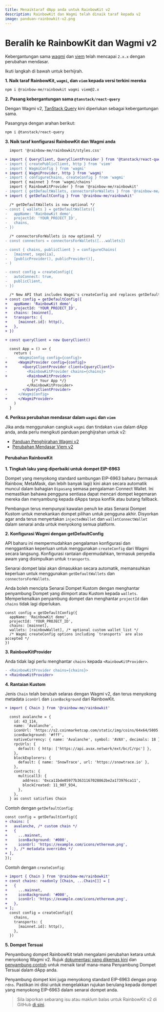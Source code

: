 ```yaml
---
title: Menaiktaraf dApp anda untuk RainbowKit v2
description: RainbowKit dan Wagmi telah dinaik taraf kepada v2
image: panduan-rainbowkit-v2.png
---
```


# Beralih ke RainbowKit dan Wagmi v2

Kebergantungan sama [wagmi](https://wagmi.sh) dan [viem](https://viem.sh) telah mencapai `2.x.x` dengan perubahan mendasar.

Ikuti langkah di bawah untuk berhijrah.

**1. Naik taraf RainbowKit, `wagmi`, dan `viem` kepada versi terkini mereka**

```bash
npm i @rainbow-me/rainbowkit wagmi viem@2.x
```

**2. Pasang kebergantungan sama `@tanstack/react-query`**

Dengan Wagmi v2, [TanStack Query](https://tanstack.com/query/v5/docs/react/overview) kini diperlukan sebagai kebergantungan sama.

Pasangnya dengan arahan berikut:

```bash
npm i @tanstack/react-query
```

**3. Naik taraf konfigurasi RainbowKit dan Wagmi anda**

```diff
  import '@rainbow-me/rainbowkit/styles.css'

+ import { QueryClient, QueryClientProvider } from '@tanstack/react-query'
- import { createPublicClient, http } from 'viem'
- import { WagmiConfig } from 'wagmi'
+ import { WagmiProvider, http } from 'wagmi'
- import { configureChains, createConfig } from 'wagmi'
  import { mainnet } from 'wagmi/chains'
  import { RainbowKitProvider } from '@rainbow-me/rainbowkit'
- import { getDefaultWallets, connectorsForWallets } from '@rainbow-me/rainbowkit'
+ import { getDefaultConfig } from '@rainbow-me/rainbowkit'

  /* getDefaultWallets is now optional */
- const { wallets } = getDefaultWallets({
-   appName: 'RainbowKit demo',
-   projectId: 'YOUR_PROJECT_ID',
-   chains,
- })

  /* connectorsForWallets is now optional */
- const connectors = connectorsForWallets([...wallets])

- const { chains, publicClient } = configureChains( 
-   [mainnet, sepolia], 
-   [publicProvider(), publicProvider()],
- )

- const config = createConfig({
-   autoConnect: true,
-   publicClient,
- })

  /* New API that includes Wagmi's createConfig and replaces getDefaultWallets and connectorsForWallets */
+ const config = getDefaultConfig({
+   appName: 'RainbowKit demo',
+   projectId: 'YOUR_PROJECT_ID',
+   chains: [mainnet],
+   transports: {
+     [mainnet.id]: http(),
+   },
+ })

+ const queryClient = new QueryClient()

  const App = () => {
    return (
-     <WagmiConfig config={config}>
+     <WagmiProvider config={config}>
+       <QueryClientProvider client={queryClient}>
-         <RainbowKitProvider chains={chains}>
+         <RainbowKitProvider>
            {/* Your App */}
          </RainbowKitProvider>
+       </QueryClientProvider>
-     </WagmiConfig>
+     </WagmiProvider>
    )
  }
```

**4. Periksa perubahan mendasar dalam `wagmi` dan `viem`**

Jika anda menggunakan cangkuk `wagmi` dan tindakan `viem` dalam dApp anda, anda perlu mengikuti panduan penghijrahan untuk v2:

- [Panduan Penghijrahan Wagmi v2](https://wagmi.sh/react/guides/migrate-from-v1-to-v2)
- [Perubahan Mendasar Viem v2](https://viem.sh/docs/migration-guide.html#_2-x-x-breaking-changes)

#### Perubahan RainbowKit

**1. Tingkah laku yang diperbaiki untuk dompet EIP-6963**

Dompet yang menyokong standard sambungan EIP-6963 baharu (termasuk Rainbow, MetaMask, dan lebih banyak lagi) kini akan secara automatik muncul dalam bahagian `Dipasang` semasa pengalaman Connect Wallet. Ini memastikan bahawa pengguna sentiasa dapat mencari dompet kegemaran mereka dan menyambung kepada dApps tanpa konflik atau butang fallback.

Pembangun terus mempunyai kawalan penuh ke atas Senarai Dompet Kustom untuk menekankan dompet pilihan untuk pengguna akhir. Disyorkan agar anda terus menyertakan `injectedWallet` dan `walletConnectWallet` dalam senarai anda untuk menyokong semua platform.

**2. Konfigurasi Wagmi dengan getDefaultConfig**

API baharu ini mempermudahkan pengalaman konfigurasi dan menggantikan keperluan untuk menggunakan `createConfig` dari Wagmi secara langsung. Konfigurasi rantaian dipermudahkan, termasuk penyedia awam yang disimpulkan untuk `transports`.

Senarai dompet lalai akan dimasukkan secara automatik, memansuhkan keperluan untuk menggunakan `getDefaultWallets` dan `connectorsForWallets`.

Anda boleh mencipta Senarai Dompet Kustom dengan menghantar penyambung Dompet yang diimport atau Kustom kepada `wallets`. Memperkenalkan penyambung dompet dan menghantar `projectId` dan `chains` tidak lagi diperlukan.

```
const config = getDefaultConfig({
  appName: 'RainbowKit demo',
  projectId: 'YOUR_PROJECT_ID',
  chains: [mainnet],
  wallets: [rainbowWallet], /* optional custom wallet list */
  /* Wagmi createConfig options including `transports` are also accepted */
})
```

**3. RainbowKitProvider**

Anda tidak lagi perlu menghantar `chains` kepada `<RainbowKitProvider>`.

```diff
- <RainbowKitProvider chains={chains}>
+ <RainbowKitProvider>
```

**4. Rantaian Kustom**

Jenis `Chain` telah berubah selaras dengan Wagmi v2, dan terus menyokong metadata `iconUrl` dan `iconBackground` dari RainbowKit.

```diff
+ import { Chain } from '@rainbow-me/rainbowkit'

  const avalanche = {
    id: 43_114,
    name: 'Avalanche',
    iconUrl: 'https://s2.coinmarketcap.com/static/img/coins/64x64/5805.png',
    iconBackground: '#fff',
    nativeCurrency: { name: 'Avalanche', symbol: 'AVAX', decimals: 18 },
    rpcUrls: {
      default: { http: ['https://api.avax.network/ext/bc/C/rpc'] },
    },
    blockExplorers: {
      default: { name: 'SnowTrace', url: 'https://snowtrace.io' },
    },
    contracts: {
      multicall3: {
        address: '0xca11bde05977b3631167028862be2a173976ca11',
        blockCreated: 11_907_934,
      },
    },
  } as const satisfies Chain
```

Contoh dengan `getDefaultConfig`:

```diff
const config = getDefaultConfig({
+ chains: [
+   avalanche, /* custom chain */
+   {
+     ...mainnet,
+     iconBackground: '#000',
+     iconUrl: 'https://example.com/icons/ethereum.png',
+   }, /* metadata overrides */
+ ],
});
```

Contoh dengan `createConfig`:

```diff
+ import { Chain } from '@rainbow-me/rainbowkit'
+ const chains: readonly [Chain, ...Chain[]] = [
+   {
+     ...mainnet,
+     iconBackground: '#000',
+     iconUrl: 'https://example.com/icons/ethereum.png',
+   },
+ ];
  const config = createConfig({
    chains,
    transports: {
      [mainnet.id]: http(),
    },
  })
```

**5. Dompet Tersuai**

Penyambung dompet RainbowKit telah mengalami perubahan ketara untuk menyokong Wagmi v2. Rujuk [dokumentasi yang dikemas kini](https://www.rainbowkit.com/docs/custom-wallets) dan [penyambung contoh](https://github.com/rainbow-me/rainbowkit/tree/main/packages/rainbowkit/src/wallets/walletConnectors/rainbowWallet/rainbowWallet.ts) untuk menaik taraf mana-mana Penyambung Dompet Tersuai dalam dApp anda.

Penyambung dompet kini juga menyokong standard EIP-6963 dengan prop `rdns`. Pastikan ini diisi untuk mengelakkan rujukan berulang kepada dompet yang menyokong EIP-6963 dalam senarai dompet anda.

> Sila laporkan sebarang isu atau maklum balas untuk RainbowKit v2 di GitHub [di sini](https://github.com/rainbow-me/rainbowkit/issues/new/choose).
